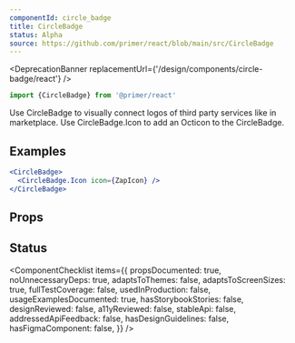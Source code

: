 ```yaml
---
componentId: circle_badge
title: CircleBadge
status: Alpha
source: https://github.com/primer/react/blob/main/src/CircleBadge
---
```



<DeprecationBanner replacementUrl={'/design/components/circle-badge/react'} />

```js
import {CircleBadge} from '@primer/react'
```

Use CircleBadge to visually connect logos of third party services like in marketplace. Use CircleBadge.Icon to add an Octicon to the CircleBadge.

## Examples

```jsx live
<CircleBadge>
  <CircleBadge.Icon icon={ZapIcon} />
</CircleBadge>
```

## Props

<ComponentProps data={data} />

## Status

<ComponentChecklist
  items={{
    propsDocumented: true,
    noUnnecessaryDeps: true,
    adaptsToThemes: false,
    adaptsToScreenSizes: true,
    fullTestCoverage: false,
    usedInProduction: false,
    usageExamplesDocumented: true,
    hasStorybookStories: false,
    designReviewed: false,
    a11yReviewed: false,
    stableApi: false,
    addressedApiFeedback: false,
    hasDesignGuidelines: false,
    hasFigmaComponent: false,
  }}
/>

